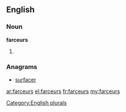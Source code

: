 ==English==

===Noun===
'''farceurs'''

# {{plural of|[[farceur]]}}

===Anagrams===
* [[surfacer#English|surfacer]]

[[Category:English plurals]]

[[ar:farceurs]]
[[el:farceurs]]
[[fr:farceurs]]
[[my:farceurs]]